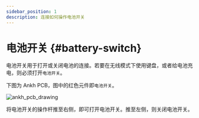 ```yaml
---
sidebar_position: 1
description: 连接如何操作电池开关
---
```



# 电池开关 {#battery-switch}

电池开关用于打开或关闭电池的连接。若要在无线模式下使用键盘，或者给电池充电，则必须打开`电池开关`。

下图为 Ankh PCB，图中的红色元件即`电池开关`。

![ankh_pcb_drawing](./img/top_bat.svg)

将电池开关的操作杆推至右侧，即可打开电池开关。推至左侧，则关闭电池开关。